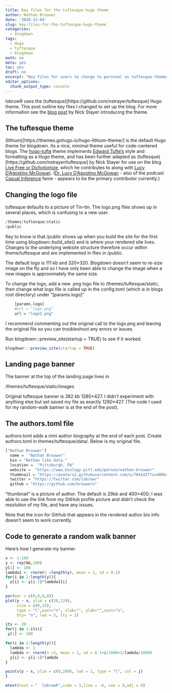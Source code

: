 ```yaml
---
title: Key files for the tuftesque hugo theme
author: Nathan Brouwer
date: '2020-12-04'
slug: key-files-for-the-tuftesque-hugo-theme
categories:
  - blogdown
tags:
  - Hugo
  - tuftesque
  - blogdown
math: no
meta: yes
toc: yes
draft: no
excerpt: "Key files for users to change to personal as tuftesque-themed blogdown site"
editor_options: 
  chunk_output_type: console
---
```



<!--more-->

lobrowR uses the (tuftesque)[https://github.com/nstrayer/tuftesque] Hugo theme.  This post outline key files I changed to set up the blog.  For more information see the [blog post](https://livefreeordichotomize.com/2017/07/13/introducing-the-tuftesque-blogdown-theme/) by Nick Stayer introducing the theme.

## The tuftesque theme

(lithium)[https://themes.gohugo.io/hugo-lithium-theme/] is the default Hugo theme for blogdown.  Its a nice, minimal theme useful for code-centered blogs.  The [hugo-tufte](https://github.com/shawnohare/hugo-tufte) theme implements [Edward Tufte's](https://en.wikipedia.org/wiki/Edward_Tufte) style and formatting as a Hugo theme, and has been further adapted as (tuftesque)[https://github.com/nstrayer/tuftesque] by Nick Stayer for use on the blog [Live Free or Dichotomize](https://livefreeordichotomize.com/), which he contributes to along with [Lucy D'Agostino McGowan](https://github.com/LucyMcGowan).  ([Dr. Lucy D'Agostino McGowan](https://www.lucymcgowan.com/) - also of the podcast [Casual Inference](https://casualinfer.libsyn.com/) fame - appears to be the primary contributor currently.)





## Changing the logo file

tuftesque defaults to a picture of Tin-tin.  The logo.png files shows up in several places, which is confusing to a new user.  

```r
/themes/tuftesque/static
/public
```

Key to know is that /public shows up when you build the site for the first time using blogdown::build_site() and is where your rendered site lives. Changes to the underlying website structure therefore occur within theme/tuftesque and are implemented in flies in /public.

The default logo is 111 kb and 320×320.  Blogdown doesn't seem to re-size image on the fly and so I have only been able to change the image when a new images is approximately the same size.

To change the logo, add a new .png logo file to /themes/tuftesque/static,  then change what logo file is called up in the config.toml (which is in blogs root directory) under "[params.logo]"

```r
    [params.logo]
    #url = "logo.png"
    url = "logo2.png"
```

I recommend commenting out the original call to the logo.png and leaving the original file so you can troubleshoot any errors or issues.

Run blogdown:::preview_site(startup = TRUE) to see if it worked.
```r
blogdown:::preview_site(startup = TRUE)
```

## Landing page banner

The banner at the top of the landing page lives in

/themes/tuftesque/static/images

Original tuftesque banner is 382 kb 1280×427.  I didn't experiment with anything else but set saved my file as exactly 1280×427.  (The code I used for my random-walk banner is at the end of the post).


## The authors.toml file

authors.toml adds a mini author biography at the end of each post.
Create authors.toml in themes/tuftesque/data/.  Below is my original file.

```r
["Nathan Brouwer"]
  name =  "Nathan Brouwer"
  bio = "Nathan like data."
  location =  "Pittsburgh, PA"
  website =  "https://www.biology.pitt.edu/person/nathan-brouwer"
  thumbnail = "https://avatars2.githubusercontent.com/u/7841427?s=400&v=4"
  twitter = "https://twitter.com/lobrowr"
  github = "https://github.com/brouwern"
```

"thumbnail" is a picture of author.  The default is 29kb and 400×400;  I was able to use the link from my GitHub profile picture and didn't check the resolution of my file, and have any issues.

Note that the icon for GitHub that appears in the rendered author bio info doesn't seem to work currently.

## Code to generate a random walk banner

Here's how I generate my banner.

```r
x <- 1:100
y <- rep(NA,100)
y[1] <- 100
lambda1 <- rnorm(n =length(y), mean = 1, sd = 0.2)
for(i in 2:length(y)){
  y[i] <- y[i-1]*lambda1[i]
}

par(mar = c(0,0,0,0))
plot(y ~ x, ylim = c(20,220),
     xlim = c(0,15),
     type = "l",yaxt="n", xlab="", ylab="",xaxt="n", 
     bty= "n", lwd = 5, lty = 1)

its <- 20
for(j in 1:its){
 y[1] <- 100

for(i in 2:length(y)){
  lambda <- 1
  lambda <- rnorm(n =1, mean = 1, sd = 0.1+i/1000+1/lambda/1000)
  y[i] <- y[i-1]*lambda
}

points(y ~ x, ylim = c(0,200), lwd = 2, type = "l", col = j) 
}

mtext(text = "  lobrowR",side = 3,line = -6, cex = 8,adj = 0)

```





